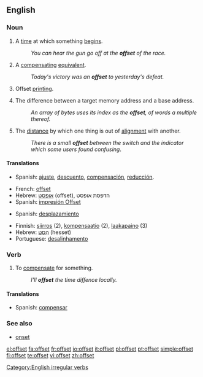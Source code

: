 ==English==

===Noun===
{{en-noun}}

# {{rfv-sense}} A [[time]] at which something [[begin]]s.
#: ''You can hear the gun go off at the '''offset''' of the race.''
# A [[compensating]] [[equivalent]].
#: ''Today's victory was an '''offset''' to yesterday's defeat.''
# Offset [[printing]].
# {{programming}} The difference between a target memory address and a base address.
#: ''An array of bytes uses its index as the '''offset''', of words a multiple thereof.''
# The [[distance]] by which one thing is out of [[alignment]] with another.
#: ''There is a small '''offset''' between the switch and the indicator which some users found confusing''.

====Translations====
{{trans-top| time at which something begins}}
{{trans-bottom}}

{{trans-top|A compensating equivalent}}
*Spanish: [[ajuste]], [[descuento]], [[compensación]], [[reducción]]. 
{{trans-bottom}}

{{trans-top|offset printing}}
*French: [[offset]]
*Hebrew: [[אופסט]] (offset), הדפסת אופסט
*Spanish: [[impresión Offset]]
{{trans-bottom}}

{{trans-top|difference in memory addresses}}
*Spanish: [[desplazamiento]]
{{trans-bottom}}

{{checktrans}}
*Finnish: [[siirros]] (2), [[kompensaatio]] (2), [[laakapaino]] (3)
*Hebrew: [[היסט|הֵסֶט]] (hesset)
*Portuguese: [[desalinhamento]]

===Verb===
{{en-verb|offsets|offsetting|offset}}

# To [[compensate]] for something.
#:''I'll '''offset''' the time diffence locally.''

====Translations====
{{trans-top|To compensate for something}}
*Spanish: [[compensar]]
{{trans-bottom}}

===See also===
*[[onset]]

[[Category:English irregular verbs]]

[[el:offset]]
[[fa:offset]]
[[fr:offset]]
[[io:offset]]
[[it:offset]]
[[pl:offset]]
[[pt:offset]]
[[simple:offset]]
[[fi:offset]]
[[te:offset]]
[[vi:offset]]
[[zh:offset]]